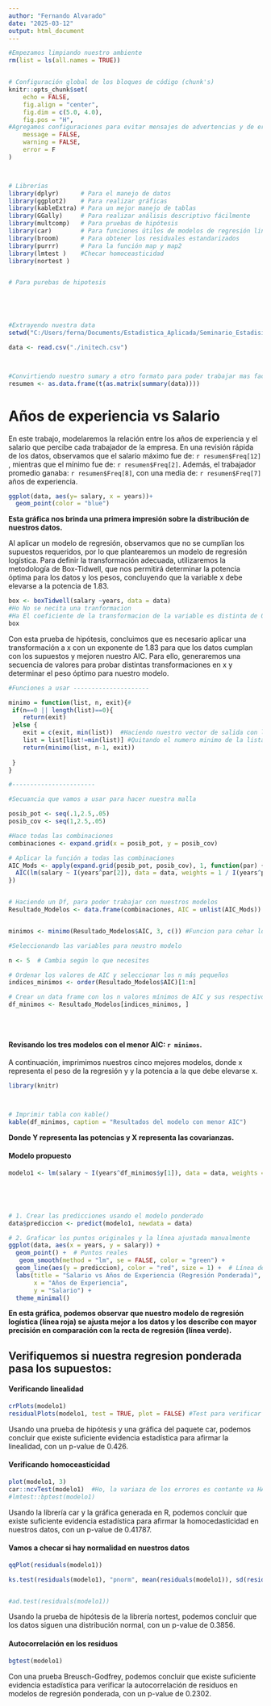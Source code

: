 ```yaml
---
author: "Fernando Alvarado"
date: "2025-03-12"
output: html_document
---
```



```r
#Empezamos limpiando nuestro ambiente
rm(list = ls(all.names = TRUE))


# Configuración global de los bloques de código (chunk's)
knitr::opts_chunk$set(
	echo = FALSE,
	fig.align = "center",
	fig.dim = c(5.0, 4.0),
	fig.pos = "H",
#Agregamos configuraciones para evitar mensajes de advertencias y de errores en el archivo
	message = FALSE,
	warning = FALSE,
	error = F
)



# Librerías
library(dplyr)      # Para el manejo de datos
library(ggplot2)    # Para realizar gráficas
library(kableExtra) # Para un mejor manejo de tablas
library(GGally)     # Para realizar análisis descriptivo fácilmente
library(multcomp)   # Para pruebas de hipótesis
library(car)        # Para funciones útiles de modelos de regresión lineal múltiple
library(broom)      # Para obtener los residuales estandarizados
library(purrr)      # Para la función map y map2
library(lmtest )    #Checar homoceasticidad
library(nortest )


# Para purebas de hipotesis





#Extrayendo nuestra data
setwd("C:/Users/ferna/Documents/Estadistica_Aplicada/Seminario_Estadisitica/Tarea_4/Data")

data <- read.csv("./initech.csv")




```

```r
#Convirtiendo nuestro sumary a otro formato para poder trabajar mas facil con el 
resumen <- as.data.frame(t(as.matrix(summary(data))))
```


# Años de experiencia vs Salario 


En este trabajo, modelaremos la relación entre los años de experiencia y el salario que percibe cada trabajador de la empresa. En una revisión rápida de los datos, observamos que el salario máximo fue de: `r resumen$Freq[12]` , mientras que el mínimo fue de: `r resumen$Freq[2]`. Además, el trabajador promedio ganaba: `r resumen$Freq[8]`, con una media de: `r resumen$Freq[7]` años de experiencia.



```r
ggplot(data, aes(y= salary, x = years))+
  geom_point(color = "blue")
```
__Esta gráfica nos brinda una primera impresión sobre la distribución de nuestros datos.__


Al aplicar un modelo de regresión, observamos que no se cumplían los supuestos requeridos, por lo que plantearemos un modelo de regresión logística. Para definir la transformación adecuada, utilizaremos la metodología de Box-Tidwell, que nos permitirá determinar la potencia óptima para los datos y los pesos, concluyendo que la variable x debe elevarse a la potencia de 1.83.


```r
box <- boxTidwell(salary ~years, data = data) 
#Ho No se necita una tranformacion
#Ha El coeficiente de la transformacion de la variable es distinta de 0, se recomienda una transformacion 
box
```


Con esta prueba de hipótesis, concluimos que es necesario aplicar una transformación a x con un exponente de 1.83 para que los datos cumplan con los supuestos y mejoren nuestro AIC. Para ello, generaremos una secuencia de valores para probar distintas transformaciones en x y determinar el peso óptimo para nuestro modelo.


```r
#Funciones a usar ---------------------

minimo = function(list, n, exit){#
 if(n==0 || length(list)==0){
    return(exit)
 }else {
    exit = c(exit, min(list))  #Haciendo nuestro vector de salida con los numero mas pequeños
    list = list[list!=min(list)] #Quitando el numero minimo de la lista, aunque esten repetidos
    return(minimo(list, n-1, exit))
    
 }
}

#-----------------------

#Secuancia que vamos a usar para hacer nuestra malla

posib_pot <- seq(.1,2.5,.05)
posib_cov <- seq(1,2.5,.05)

#Hace todas las combinaciones
combinaciones <- expand.grid(x = posib_pot, y = posib_cov)

# Aplicar la función a todas las combinaciones
AIC_Mods <- apply(expand.grid(posib_pot, posib_cov), 1, function(par) {
  AIC(lm(salary ~ I(years^par[2]), data = data, weights = 1 / I(years^par[1])))
})


# Haciendo un Df, para poder trabajar con nuestros modelos
Resultado_Modelos <- data.frame(combinaciones, AIC = unlist(AIC_Mods))


minimos <- minimo(Resultado_Modelos$AIC, 3, c()) #Funcion para cehar los minos AICs que tenemos en nuestro modelo

#Seleccionando las variables para neustro modelo 

n <- 5  # Cambia según lo que necesites

# Ordenar los valores de AIC y seleccionar los n más pequeños
indices_minimos <- order(Resultado_Modelos$AIC)[1:n]

# Crear un data frame con los n valores mínimos de AIC y sus respectivos parámetros
df_minimos <- Resultado_Modelos[indices_minimos, ]


 


```

#### Revisando los tres modelos con el menor AIC:  `r minimos`.

A continuación, imprimimos nuestros cinco mejores modelos, donde x representa el peso de la regresión y y la potencia a la que debe elevarse x.


```r

library(knitr)



# Imprimir tabla con kable()
kable(df_minimos, caption = "Resultados del modelo con menor AIC")


```
 __Donde Y representa las potencias y X representa las covarianzas.__

#### Modelo propuesto

```r
modelo1 <- lm(salary ~ I(years^df_minimos$y[1]), data = data, weights = 1 / I(years^df_minimos$x[1]))





# 1. Crear las predicciones usando el modelo ponderado
data$prediccion <- predict(modelo1, newdata = data)

# 2. Graficar los puntos originales y la línea ajustada manualmente
ggplot(data, aes(x = years, y = salary)) +
  geom_point() +  # Puntos reales
   geom_smooth(method = "lm", se = FALSE, color = "green") +
  geom_line(aes(y = prediccion), color = "red", size = 1) +  # Línea de regresión ponderada
  labs(title = "Salario vs Años de Experiencia (Regresión Ponderada)",
       x = "Años de Experiencia",
       y = "Salario") +
  theme_minimal()


```
__En esta gráfica, podemos observar que nuestro modelo de regresión logística (línea roja) se ajusta mejor a los datos y los describe con mayor precisión en comparación con la recta de regresión (línea verde).__




## Verifiquemos si nuestra regresion ponderada pasa los supuestos:


#### Verificando linealidad 

```r
crPlots(modelo1)
residualPlots(modelo1, test = TRUE, plot = FALSE) #Test para verificar si el modelo es lineal o no H0 = La relacion entre el predictor y la respuesta e lina vs HA: La relacion no es lineal

```


Usando una prueba de hipótesis y una gráfica del paquete car, podemos concluir que existe suficiente evidencia estadística para afirmar la linealidad, con un p-value de 0.426.



#### Verificando homoceasticidad 

```r
plot(modelo1, 3)
car::ncvTest(modelo1)  #Ho, la variaza de los errores es contante va HA, la varianza no es contante
#lmtest::bptest(modelo1) 
```

Usando la librería car y la gráfica generada en R, podemos concluir que existe suficiente evidencia estadística para afirmar la homocedasticidad en nuestros datos, con un p-value de 0.41787.




#### Vamos a checar si hay normalidad en nuestros datos

```r
qqPlot(residuals(modelo1))

ks.test(residuals(modelo1), "pnorm", mean(residuals(modelo1)), sd(residuals(modelo1)))


#ad.test(residuals(modelo1))

```
Usando la prueba de hipótesis de la librería nortest, podemos concluir que los datos siguen una distribución normal, con un p-value de 0.3856.




#### Autocorrelación en los residuos

```r

bgtest(modelo1)
```

Con una prueba Breusch-Godfrey, podemos concluir que existe suficiente evidencia estadística para verificar la autocorrelación de residuos en modelos de regresión ponderada, con un p-value de 0.2302.




